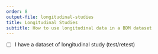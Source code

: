 ```yaml
---
order: 8
output-file: longitudinal-studies
title: Longitudinal Studies
subtitle: How to use longitudinal data in a BDM dataset
---
```


- [ ] I have a dataset of longitudinal study (test/retest)

